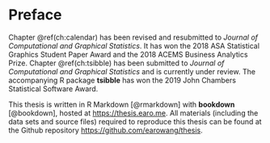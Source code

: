 # Preface {-}

Chapter \@ref(ch:calendar) has been revised and resubmitted to *Journal of Computational and Graphical Statistics*. It has won the 2018 ASA Statistical Graphics Student Paper Award and the 2018 ACEMS Business Analytics Prize. Chapter \@ref(ch:tsibble) has been submitted to *Journal of Computational and Graphical Statistics* and is currently under review. The accompanying R package **tsibble** has won the 2019 John Chambers Statistical Software Award.

This thesis is written in R Markdown [@rmarkdown] with **bookdown** [@bookdown], hosted at <https://thesis.earo.me>. All materials (including the data sets and source files) required to reproduce this thesis can be found at the Github repository <https://github.com/earowang/thesis>.
